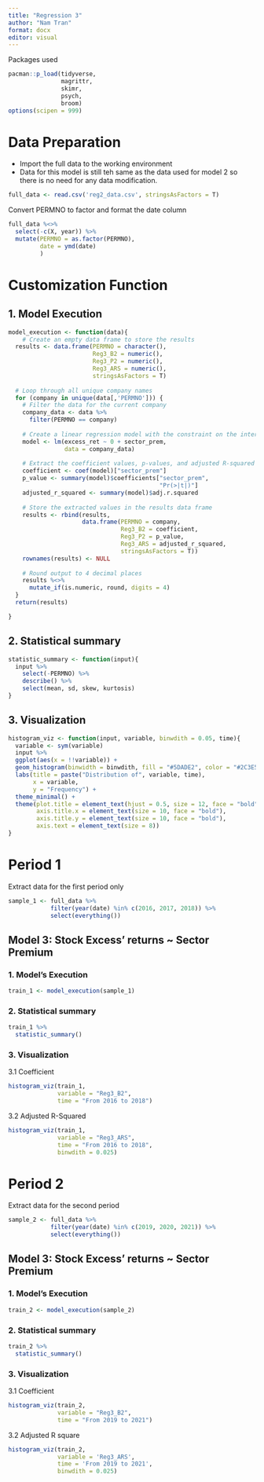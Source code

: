 ```yaml
---
title: "Regression 3"
author: "Nam Tran"
format: docx
editor: visual
---
```


Packages used

```r
pacman::p_load(tidyverse, 
               magrittr,
               skimr,
               psych,
               broom)
options(scipen = 999)
```

# Data Preparation

-   Import the full data to the working environment
-   Data for this model is still teh same as the data used for model 2 so there is no need for any data modification.

```r
full_data <- read.csv('reg2_data.csv', stringsAsFactors = T)
```

Convert PERMNO to factor and format the date column

```r
full_data %<>%
  select(-c(X, year)) %>% 
  mutate(PERMNO = as.factor(PERMNO),
         date = ymd(date)
         )
```

# Customization Function

## 1. Model Execution

```r

model_execution <- function(data){
    # Create an empty data frame to store the results
  results <- data.frame(PERMNO = character(),
                        Reg3_B2 = numeric(),
                        Reg3_P2 = numeric(),
                        Reg3_ARS = numeric(),
                        stringsAsFactors = T)
  
  # Loop through all unique company names
  for (company in unique(data[,'PERMNO'])) {
    # Filter the data for the current company
    company_data <- data %>%
      filter(PERMNO == company)
  
    # Create a linear regression model with the constraint on the intercept
    model <- lm(excess_ret ~ 0 + sector_prem, 
                data = company_data)
  
    # Extract the coefficient values, p-values, and adjusted R-squared
    coefficient <- coef(model)["sector_prem"]
    p_value <- summary(model)$coefficients["sector_prem", 
                                           "Pr(>|t|)"]
    adjusted_r_squared <- summary(model)$adj.r.squared
  
    # Store the extracted values in the results data frame
    results <- rbind(results, 
                     data.frame(PERMNO = company,
                                Reg3_B2 = coefficient,
                                Reg3_P2 = p_value,
                                Reg3_ARS = adjusted_r_squared,
                                stringsAsFactors = T))
    rownames(results) <- NULL
    
    # Round output to 4 decimal places
    results %<>% 
      mutate_if(is.numeric, round, digits = 4)
  }
  return(results)

}

```

## 2. Statistical summary

```r
statistic_summary <- function(input){
  input %>% 
    select(-PERMNO) %>% 
    describe() %>% 
    select(mean, sd, skew, kurtosis)
}  
```

## 3. Visualization

```r
histogram_viz <- function(input, variable, binwdith = 0.05, time){
  variable <- sym(variable)
  input %>%
  ggplot(aes(x = !!variable)) +
  geom_histogram(binwidth = binwdith, fill = "#5DADE2", color = "#2C3E50", alpha = 0.8) +
  labs(title = paste("Distribution of", variable, time),
       x = variable,
       y = "Frequency") +
  theme_minimal() +
  theme(plot.title = element_text(hjust = 0.5, size = 12, face = "bold"),
        axis.title.x = element_text(size = 10, face = "bold"),
        axis.title.y = element_text(size = 10, face = "bold"),
        axis.text = element_text(size = 8))
}
```

# Period 1

Extract data for the first period only

```r

sample_1 <- full_data %>% 
            filter(year(date) %in% c(2016, 2017, 2018)) %>% 
            select(everything())
```

## Model 3: Stock Excess' returns \~ Sector Premium

### 1. Model's Execution

```r
train_1 <- model_execution(sample_1)
```

### 2. Statistical summary

```r
train_1 %>% 
  statistic_summary()
```

### 3. Visualization

3.1 Coefficient

```r
histogram_viz(train_1,
              variable = "Reg3_B2",
              time = "From 2016 to 2018")
```

3.2 Adjusted R-Squared

```r
histogram_viz(train_1, 
              variable = "Reg3_ARS", 
              time = "From 2016 to 2018",
              binwdith = 0.025)
```

# Period 2

Extract data for the second period

```r
sample_2 <- full_data %>% 
            filter(year(date) %in% c(2019, 2020, 2021)) %>% 
            select(everything())
```

## Model 3: Stock Excess' returns \~ Sector Premium

### 1. Model's Execution

```r
train_2 <- model_execution(sample_2)
```

### 2. Statistical summary

```r
train_2 %>% 
  statistic_summary()
```

### 3. Visualization

3.1 Coefficient

```r
histogram_viz(train_2,
              variable = "Reg3_B2",
              time = "From 2019 to 2021")
```

3.2 Adjusted R square

```r
histogram_viz(train_2, 
              variable = 'Reg3_ARS',
              time = 'From 2019 to 2021', 
              binwdith = 0.025)
```
